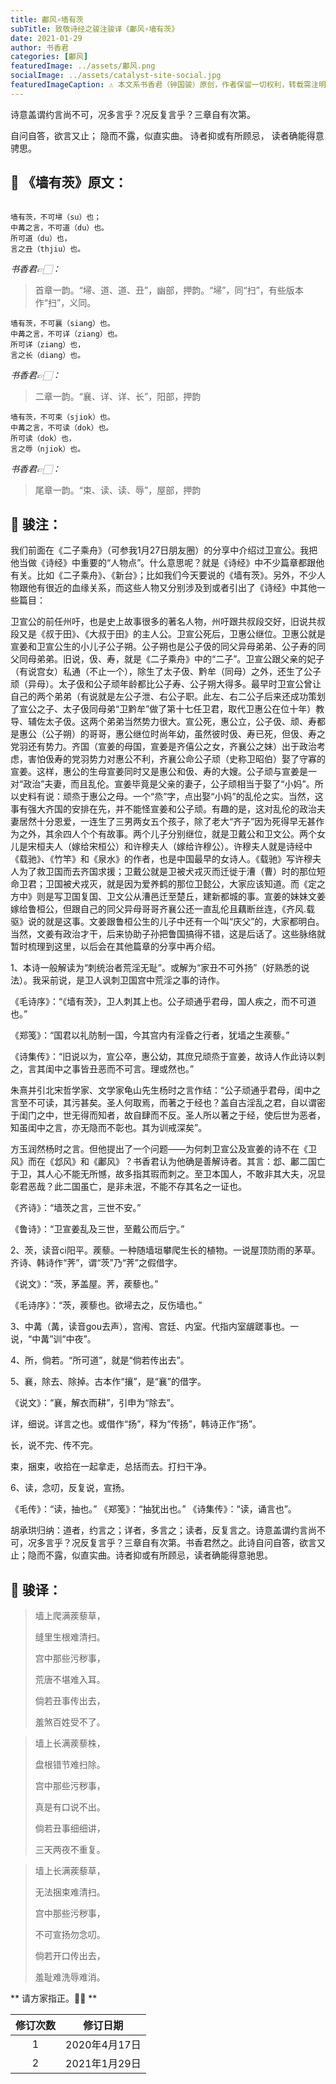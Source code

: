 ```yaml
---
title: 鄘风∘墙有茨
subTitle: 致敬诗经之骏注骏译《鄘风∘墙有茨》 
date: 2021-01-29 
author: 书香君
categories: [鄘风]
featuredImage: ../assets/鄘风.png
socialImage: ../assets/catalyst-site-social.jpg
featuredImageCaption: ⚠️️ 本文系书香君（钟国骏）原创，作者保留一切权利，转载需注明出处。
---
```


诗意盖谓约言尚不可，况多言乎？况反复言乎？三章自有次第。

自问自答，欲言又止；
隐而不露，似直实曲。
诗者抑或有所顾忌，
读者确能得意骋思。

## 🌼 《墙有茨》原文：
```

墙有茨，不可埽（su）也；
中冓之言，不可道（du）也。
所可道（du）也，
言之丑（thjiu）也。

```
*书香君👉🏻：* 

> 首章一韵。“埽、道、道、丑”，幽部，押韵。“埽”，同“扫”，有些版本作“扫”，义同。

```
墙有茨，不可襄（siang）也。
中冓之言，不可详（ziang）也。
所可详（ziang）也，
言之长（diang）也。

```
*书香君👉🏻：* 

> 二章一韵。“襄、详、详、长”，阳部，押韵

```
墙有茨，不可束（sjiok）也。
中冓之言，不可读（dok）也。
所可读（dok）也，
言之辱（njiok）也。

```
*书香君👉🏻：* 

> 尾章一韵。“束、读、读、辱”，屋部，押韵

## 🍁️ 骏注：

我们前面在《二子乘舟》（可参我1月27日朋友圈）的分享中介绍过卫宣公。我把他当做《诗经》中重要的“人物点”。什么意思呢？就是《诗经》中不少篇章都跟他有关。比如《二子乘舟》、《新台》；比如我们今天要说的《墙有茨》。另外，不少人物跟他有很近的血缘关系，而这些人物又分别涉及到或者引出了《诗经》中其他一些篇目：

卫宣公的前任州吁，也是史上故事很多的著名人物，州吁跟共叔段交好，旧说共叔段又是《叔于田》、《大叔于田》的主人公。卫宣公死后，卫惠公继位。卫惠公就是宣姜和卫宣公生的小儿子公子朔。公子朔也是公子伋的同父异母弟弟、公子寿的同父同母弟弟。旧说，伋、寿，就是《二子乘舟》中的“二子”。卫宣公跟父亲的妃子（有说宫女）私通（不止一个），除生了太子伋、黔牟（同母）之外，还生了公子顽（异母）。太子伋和公子顽年龄都比公子寿、公子朔大得多。最早时卫宣公曾让自己的两个弟弟（有说就是左公子泄、右公子职。此左、右二公子后来还成功策划了宣公之子、太子伋同母弟“卫黔牟”做了第十七任卫君，取代卫惠公在位十年）教导、辅佐太子伋。这两个弟弟当然势力很大。宣公死，惠公立，公子伋、顽、寿都是惠公（公子朔）的哥哥，惠公继位时尚年幼，虽然彼时伋、寿已死，但伋、寿之党羽还有势力。齐国（宣姜的母国，宣姜是齐僖公之女，齐襄公之妹）出于政治考虑，害怕伋寿的党羽势力对惠公不利，齐襄公命公子顽（史称卫昭伯）娶了守寡的宣姜。这样，惠公的生母宣姜同时又是惠公和伋、寿的大嫂。公子顽与宣姜是一对“政治”夫妻，而且乱伦。宣姜毕竟是父亲的妻子，公子顽相当于娶了“小妈”。所以史料有说：顽烝于惠公之母。一个“烝”字，点出娶“小妈”的乱伦之实。当然，这事有强大齐国的安排在先，并不能怪宣姜和公子顽。有趣的是，这对乱伦的政治夫妻居然十分恩爱，一连生了三男两女五个孩子，除了老大“齐子”因为死得早无甚作为之外，其余四人个个有故事。两个儿子分别继位，就是卫戴公和卫文公。两个女儿是宋桓夫人（嫁给宋桓公）和许穆夫人（嫁给许穆公）。许穆夫人就是诗经中《载驰》、《竹竿》和《泉水》的作者，也是中国最早的女诗人。《载驰》写许穆夫人为了救卫国而去齐国求援；卫戴公就是卫被犬戎灭而迁徙于漕（曹）时的那位短命卫君；卫国被犬戎灭，就是因为爱养鹤的那位卫懿公，大家应该知道。而《定之方中》则是写卫国复国、卫文公从漕邑迁至楚丘，建新都城的事。宣姜的妹妹文姜嫁给鲁桓公，但跟自己的同父异母哥哥齐襄公还一直乱伦且藕断丝连，《齐风.载驱》说的就是这事。文姜跟鲁桓公生的儿子中还有一个叫“庆父”的，大家都明白。当然，文姜有政治才干，后来协助子孙把鲁国搞得不错，这是后话了。这些脉络就暂时梳理到这里，以后会在其他篇章的分享中再介绍。

1、本诗一般解读为“刺统治者荒淫无耻”。或解为“家丑不可外扬”（好熟悉的说法）。我采前说，是卫人讽刺卫国宫中荒淫之事的诗作。

《毛诗序》：“《墙有茨》，卫人刺其上也。公子顽通乎君母，国人疾之，而不可道也。”

《郑笺》：“国君以礼防制一国，今其宫内有淫昏之行者，犹墙之生蒺藜。”

《诗集传》：“旧说以为，宣公卒，惠公幼，其庶兄顽烝于宣姜，故诗人作此诗以刺之，言其闺中之事皆丑恶而不可言。理或然也。”

朱熹并引北宋哲学家、文学家龟山先生杨时之言作结：“公子顽通乎君母，闺中之言至不可读，其污甚矣。圣人何取焉，而著之于经也？盖自古淫乱之君，自以谓密于闺门之中，世无得而知者，故自肆而不反。圣人所以著之于经，使后世为恶者，知虽闺中之言，亦无隐而不彰也。其为训戒深矣”。

方玉润然杨时之言。但他提出了一个问题——为何刺卫宣公及宣姜的诗不在《卫风》而在《邶风》和《鄘风》？书香君认为他确是善解诗者。其言：邶、鄘二国亡于卫，其人心不能无所憾，故多指其瑕而刺之。至卫本国人，不敢非其大夫，况显彰君恶哉？此二国虽亡，是非未泯，不能不存其名之一证也。

《齐诗》：“墙茨之言，三世不安。”

《鲁诗》：“卫宣姜乱及三世，至戴公而后宁。”

2、茨，读音ci阳平。蒺藜。一种随墙垣攀爬生长的植物。一说屋顶防雨的茅草。齐诗、韩诗作“荠”，谓“茨”乃“荠”之假借字。

《说文》：“茨，茅盖屋。荠，蒺藜也。”

《毛诗序》：“茨，蒺藜也。欲埽去之，反伤墙也。”

3、中冓（冓，读音gou去声），宫闱、宫廷、内室。代指内室龌蹉事也。一说，“中冓”训“中夜”。

4、所，倘若。“所可道”，就是“倘若传出去”。

5、襄，除去、除掉。古本作“攘”，是“襄”的借字。

《说文》：“襄，解衣而耕”，引申为“除去”。

详，细说。详言之也。或借作“扬”，释为“传扬”，韩诗正作“扬”。

长，说不完、传不完。

束，捆束，收拾在一起拿走，总括而去。打扫干净。

6、读，念叨，反复说，宣扬。

《毛传》：“读，抽也。”
《郑笺》：“抽犹出也。”
《诗集传》：“读，诵言也”。

胡承珙归纳：道者，约言之；详者，多言之；读者，反复言之。诗意盖谓约言尚不可，况多言乎？况反复言乎？三章自有次第。书香君然之。此诗自问自答，欲言又止；隐而不露，似直实曲。诗者抑或有所顾忌，读者确能得意驰思。

## 🍁️ 骏译：

> 墙上爬满蒺藜草，
> 
> 缝里生根难清扫。
> 
> 宫中那些污秽事，
> 
> 荒唐不堪难入耳。
> 
> 倘若丑事传出去，
> 
> 羞煞百姓受不了。

> 墙上长满蒺藜株，
> 
> 盘根错节难扫除。
> 
> 宫中那些污秽事，
> 
> 真是有口说不出。
> 
> 倘若丑事细细讲，
> 
> 三天两夜不重复。

> 墙上长满蒺藜草，
> 
> 无法捆束难清扫。
> 
> 宫中那些污秽事，
> 
> 不可宣扬勿念叨。
> 
> 倘若开口传出去，
> 
> 羞耻难洗辱难消。

** 请方家指正。🙏🏻 **

| 修订次数      | 修订日期 | 
|   :----: |    :----:   | 
| 1    | 2020年4月17日       | 
| 2    | 2021年1月29日       | 
